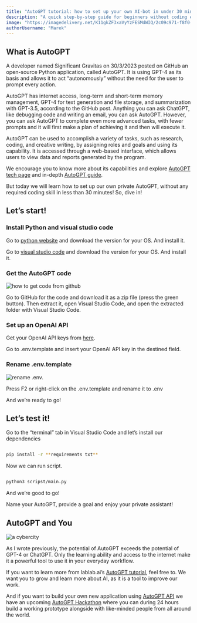 ```yaml
---
title: "AutoGPT tutorial: how to set up your own AI-bot in under 30 minutes"
description: "A quick step-by-step guide for beginners without coding experience who want to set up AutoGPT on their own computers and try out its potential"
image: "https://imagedelivery.net/K11gkZF3xaVyYzFESMdWIQ/2c09c971-f8f0-4107-a034-016156596300/full"
authorUsername: "Marek"
---
```



## What is AutoGPT

A developer named Significant Gravitas on 30/3/2023 posted on GitHub an open-source Python application, called AutoGPT. It is using GPT-4 as its basis and allows it to act “autonomously” without the need for the user to prompt every action. 

AutoGPT has internet access, long-term and short-term memory management, GPT-4 for text generation and file storage, and summarization with GPT-3.5, according to the GitHub post. Anything you can ask ChatGPT, like debugging code and writing an email, you can ask AutoGPT. However, you can ask AutoGPT to complete even more advanced tasks, with fewer prompts and it will first make a plan of achieving it and then will execute it.

AutoGPT can be used to accomplish a variety of tasks, such as research, coding, and creative writing, by assigning roles and goals and using its capability. It is accessed through a web-based interface, which allows users to view data and reports generated by the program.

We encourage you to know more about its capabilities and explore [AutoGPT tech page](https://lablab.ai/apps/tech/autogpt) and in-depth [AutoGPT guide](https://lablab.ai/t/auto-gpt-tutorial-how-to-set-up-auto-gpt). 

But today we will learn how to set up our own private AutoGPT, without any required coding skill in less than 30 minutes! So, dive in!

## Let’s start!

### Install Python and visual studio code

Go to [python website](https://www.python.org/downloads/) and download the version for your OS. And install it.

Go to [visual studio code](https://code.visualstudio.com/) and download the version for your OS. And install it.

### Get the AutoGPT code

<Img src="https://imagedelivery.net/K11gkZF3xaVyYzFESMdWIQ/b86d93bb-03d7-48a5-9ae3-908aef9ccf00/full" alt="how to get code from github" />

Go to GitHub for the code and download it as a zip file (press the green button). Then extract it, open Visual Studio Code, and open the extracted folder with Visual Studio Code.

### Set up an OpenAI API

Get your OpenAI API keys from [here](https://platform.openai.com/account/api-keys).

Go to .env.template and insert your OpenAI API key in the destined field.

### Rename .env.template

<Img src="https://imagedelivery.net/K11gkZF3xaVyYzFESMdWIQ/2b2a954d-2b37-49d8-2221-160343107400/full" alt="rename .env." />

Press F2 or right-click on the .env.template and rename it to .env

And we’re ready to go!

## Let’s test it!

Go to the “terminal” tab in Visual Studio Code and let’s install our dependencies

```bash

pip install -r **requirements txt**

```

Now we can run script.

```bash

python3 scripst/main.py

```

And we’re good to go!

Name your AutoGPT, provide a goal and enjoy your private assistant!


## AutoGPT and You
<Img src="https://imagedelivery.net/K11gkZF3xaVyYzFESMdWIQ/d2dbed81-c97e-424b-5733-5343caf46300/full" alt="a cybercity" />

As I wrote previously, the potential of AutoGPT exceeds the potential of GPT-4 or ChatGPT. Only the learning ability and access to the internet make it a powerful tool to use it in your everyday workflow.

If you want to learn more from lablab.ai’s [AutoGPT tutorial](https://lablab.ai/tech/autogpt), feel free to. We want you to grow and learn more about AI, as it is a tool to improve our work.

And if you want to build your own new application using [AutoGPT API](https://lablab.ai/tech/autogpt) we have an upcoming [AutoGPT Hackathon](https://lablab.ai/event/autogpt-arena-hacks) where you can during 24 hours build a working prototype alongside with like-minded people from all around the world.
